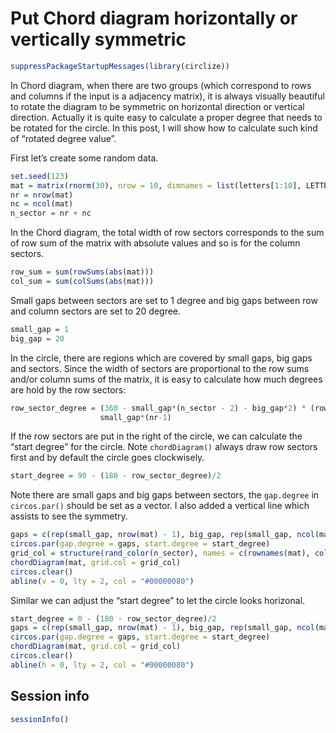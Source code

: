Put Chord diagram horizontally or vertically symmetric
========================================================

```r
suppressPackageStartupMessages(library(circlize))
```

In Chord diagram, when there are two groups (which correspond to rows and columns
if the input is a adjacency matrix), it is always visually beautiful to rotate the diagram
to be symmetric on horizontal direction or vertical direction. Actually it is quite easy
to calculate a proper degree that needs to be rotated for the circle. In this post, 
I will show how to calculate such kind of "rotated degree value".

First let's  create some random data.

```r
set.seed(123)
mat = matrix(rnorm(30), nrow = 10, dimnames = list(letters[1:10], LETTERS[1:3]))
nr = nrow(mat)
nc = ncol(mat)
n_sector = nr + nc
```

In the Chord diagram, the total width of row sectors corresponds to the sum of row sum of the matrix
with absolute values and so is for the column sectors.

```r
row_sum = sum(rowSums(abs(mat)))
col_sum = sum(colSums(abs(mat)))
```

Small gaps between sectors are set to 1 degree and big gaps between row and column sectors are set to 20 degree.

```r
small_gap = 1
big_gap = 20
```

In the circle, there are regions which are covered by small gaps, big gaps and sectors. Since the width of
sectors are proportional to the row sums and/or column sums of the matrix, it is easy to calculate how much
degrees are hold by the row sectors:

```r
row_sector_degree = (360 - small_gap*(n_sector - 2) - big_gap*2) * (row_sum/(row_sum + col_sum)) + 
                    small_gap*(nr-1)
```

If the row sectors are put in the right of the circle, we can calculate the "start degree" for the circle.
Note `chordDiagram()` always draw row sectors first and by default the circle goes clockwisely.

```r
start_degree = 90 - (180 - row_sector_degree)/2
```

Note there are small gaps and big gaps between sectors, the `gap.degree` in `circos.par()` should be set
as a vector. I also added a vertical line which assists to see the symmetry.

```r
gaps = c(rep(small_gap, nrow(mat) - 1), big_gap, rep(small_gap, ncol(mat) - 1), big_gap)
circos.par(gap.degree = gaps, start.degree = start_degree)
grid_col = structure(rand_color(n_sector), names = c(rownames(mat), colnames(mat)))
chordDiagram(mat, grid.col = grid_col)
circos.clear()
abline(v = 0, lty = 2, col = "#00000080")
```

Similar we can adjust the "start degree" to let the circle looks horizonal.

```r
start_degree = 0 - (180 - row_sector_degree)/2
gaps = c(rep(small_gap, nrow(mat) - 1), big_gap, rep(small_gap, ncol(mat) - 1), big_gap)
circos.par(gap.degree = gaps, start.degree = start_degree)
chordDiagram(mat, grid.col = grid_col)
circos.clear()
abline(h = 0, lty = 2, col = "#00000080")
```

## Session info

```r
sessionInfo()
```

<!-- uid=put_chord_diagram_symmetric -->
